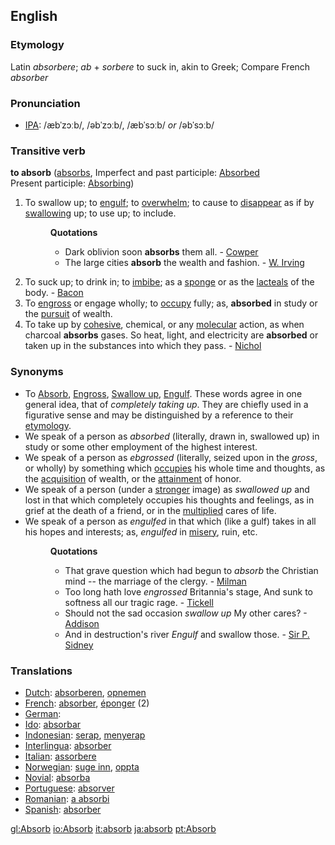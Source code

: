 ==English==

===Etymology===
Latin ''absorbere''; ''ab'' + ''sorbere'' to suck in, akin to Greek; Compare French ''absorber''

===Pronunciation===
* [[Wiktionary:Pronunciation_key|IPA]]: /æbˈzɔːb/, /əbˈzɔːb/, /æbˈsɔːb/ ''or'' /əbˈsɔːb/

===Transitive verb===
'''to absorb'''  ([[absorbs]],
Imperfect and past participle: [[Absorbed]]<br>
Present participle: [[Absorbing]])
#To swallow up; to [[engulf]]; to [[overwhelm]]; to cause to [[disappear]] as if by [[swallowing]] up; to use up; to include.
#:'''Quotations'''
#:*Dark oblivion soon '''absorbs''' them all. - [[Cowper]]
#:*The large cities '''absorb''' the wealth and fashion. - [[W. Irving]]
#To suck up; to drink in; to [[imbibe]]; as a [[sponge]] or as the [[lacteals]] of the body. - [[Bacon]]
#To [[engross]] or engage wholly; to [[occupy]] fully; as, '''absorbed''' in study or the [[pursuit]] of wealth.
#To take up by [[cohesive]], chemical, or any [[molecular]] action, as when charcoal '''absorbs''' gases.  So heat, light, and electricity are '''absorbed''' or taken up in the substances into which they pass. - [[Nichol]]

===Synonyms===
*To [[Absorb]], [[Engross]], [[Swallow up]], [[Engulf]]. These words agree in one general idea, that of ''completely taking up''. They are chiefly used in a figurative sense and may be distinguished by a reference to their [[etymology]]. 
*We speak of a person as ''absorbed'' (literally, drawn in, swallowed up) in study or some other employment of the highest interest. 
*We speak of a person as ''ebgrossed'' (literally, seized upon in the ''gross'', or wholly) by something which [[occupies]] his whole time and thoughts, as the [[acquisition]] of wealth, or the [[attainment]] of honor. 
*We speak of a person (under a [[stronger]] image) as ''swallowed up'' and lost in that which completely occupies his thoughts and feelings, as in grief at the death of a friend, or in the [[multiplied]] cares of life. 
*We speak of a person as ''engulfed'' in that which (like a gulf) takes in all his hopes and interests; as, ''engulfed'' in [[misery]], ruin, etc.
*:'''Quotations'''
*:*That grave question which had begun to ''absorb'' the Christian mind -- the marriage of the clergy. - [[Milman]]
*:*Too long hath love ''engrossed'' Britannia's stage, And sunk to softness all our tragic rage. - [[Tickell]]
*:*Should not the sad occasion ''swallow up'' My other cares? - [[Addison]]
*:*And in destruction's river ''Engulf'' and swallow those. - [[Sir P. Sidney]]
{{rfc}}

===Translations===
*[[Dutch]]: [[absorberen]], [[opnemen]]
*[[French]]: [[absorber]], [[éponger]] (2)
*[[German]]: [[]]
*[[Ido]]: [[absorbar]]
*[[Indonesian]]: [[serap]], [[serap|menyerap]]
*[[Interlingua]]: [[absorber]]
*[[Italian]]: [[assorbere]]
*[[Norwegian]]: [[suge inn]], [[oppta]]
*[[Novial]]: [[absorba]]
*[[Portuguese]]: [[absorver]]
*[[Romanian]]: [[a absorbi]]
*[[Spanish]]: [[absorber]]

[[gl:Absorb]]
[[io:Absorb]]
[[it:absorb]]
[[ja:absorb]]
[[pt:Absorb]]